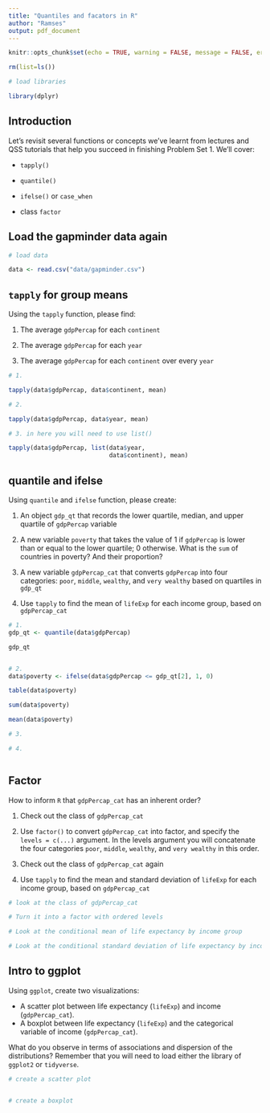 ```yaml
---
title: "Quantiles and facators in R"
author: "Ramses"
output: pdf_document
---
```


```r
knitr::opts_chunk$set(echo = TRUE, warning = FALSE, message = FALSE, error = FALSE)

rm(list=ls())

# load libraries

library(dplyr)

```

## Introduction

Let's revisit several functions or concepts we've learnt from lectures and QSS tutorials that help you succeed in finishing Problem Set 1. We'll cover: 

* `tapply()`

* `quantile()`

* `ifelse()` or `case_when`

* class `factor`  


## Load the gapminder data again

```r
# load data

data <- read.csv("data/gapminder.csv")

```

## `tapply` for group means

Using the `tapply` function, please find:

1. The average `gdpPercap` for each `continent`

2. The average `gdpPercap` for each `year`

3. The average `gdpPercap` for each `continent` over every `year`

```r

# 1.

tapply(data$gdpPercap, data$continent, mean)

# 2.

tapply(data$gdpPercap, data$year, mean)

# 3. in here you will need to use list()

tapply(data$gdpPercap, list(data$year, 
                            data$continent), mean)


```

## quantile and ifelse

Using `quantile` and `ifelse` function, please create:

1. An object `gdp_qt` that records the lower quartile, median, and upper quartile of `gdpPercap` variable

2. A new variable `poverty` that takes the value of 1 if `gdpPercap` is lower than or equal to the lower quartile; 0 otherwise. What is the `sum` of countries in poverty? And their proportion?

3. A new variable `gdpPercap_cat` that converts `gdpPercap` into four categories: `poor`, `middle`, `wealthy`, and `very wealthy` based on quartiles in `gdp_qt`

4. Use `tapply` to find the mean of `lifeExp` for each income group, based on `gdpPercap_cat`

```r
# 1.
gdp_qt <- quantile(data$gdpPercap)

gdp_qt


# 2.
data$poverty <- ifelse(data$gdpPercap <= gdp_qt[2], 1, 0)

table(data$poverty)

sum(data$poverty)

mean(data$poverty)

# 3. 

# 4.



```

## Factor

How to inform `R` that `gdpPercap_cat` has an inherent order? 

1. Check out the class of `gdpPercap_cat`

2. Use `factor()` to convert `gdpPercap_cat` into factor, and specify the `levels = c(...)` argument. In the levels argument you will concatenate the four categories `poor`, `middle`, `wealthy`, and `very wealthy` in this order.

3. Check out the class of `gdpPercap_cat` again

4. Use `tapply` to find the mean and standard deviation of `lifeExp` for each income group, based on `gdpPercap_cat`

```r
# look at the class of gdpPercap_cat

# Turn it into a factor with ordered levels

# Look at the conditional mean of life expectancy by income group

# Look at the conditional standard deviation of life expectancy by income group


```



## Intro to ggplot

Using `ggplot`, create two visualizations:

  - A scatter plot between life expectancy (`lifeExp`) and income (`gdpPercap_cat`).
  - A boxplot between life expectancy (`lifeExp`) and the categorical variable of income (`gdpPercap_cat`).

What do you observe in terms of associations and dispersion of the distributions? Remember that you will need to load either the library of `ggplot2` or `tidyverse`.

```r

# create a scatter plot


# create a boxplot


```









